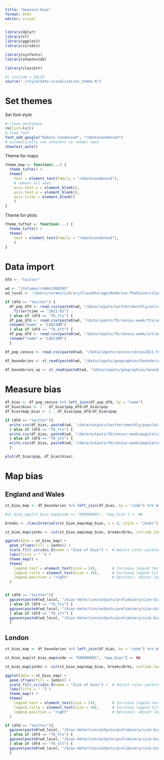 ```yaml
---
title: "measure-bias"
format: html
editor: visual
---
```


```r
library(dplyr)
library(sf)
library(ggplot2)
library(viridis)

library(sysfonts)
library(showtextdb)

library(classInt)

#| include = FALSE
source("./style/data-visualisation_theme.R")
```

# Set themes

Set font style

```r
# clean workspace
rm(list=ls())
# load font
font_add_google("Roboto Condensed", "robotocondensed")
# automatically use showtext to render text
showtext_auto()
```

Theme for maps

```r
theme_map <- function(...) {
  theme_tufte() +
  theme(
    text = element_text(family = "robotocondensed"),
    # remove all axes
    axis.text.x = element_blank(),
    axis.text.y = element_blank(),
    axis.ticks = element_blank()
    )
}
```

Theme for plots

```r
theme_tufte2 <- function(...) {
  theme_tufte() +
  theme(
    text = element_text(family = "robotocondensed"),
    )
}

```

# Data import

```r
dfd <- "twitter"
```

```r
wd <- "/Volumes/rdm04/DEBIAS"
wd_local <- "/Users/carmen/Library/CloudStorage/OneDrive-TheUniversityofLiverpool/github/de-bias"

```

```r
if (dfd == "twitter") {
  df_pop_dfd <- read.csv(paste0(wd, "/data/inputs/twitter/monthly/active_population.csv")) %>% 
    filter(time == "2021-03")
  } else if (dfd == "fb_tts") {
  df_pop_dfd <- read.csv(paste0(wd, "/data/inputs/fb/census-week/tts/active_population.csv")) %>% 
  rename("name" = "LAD21NM")
  } else if (dfd == "fb_stt") {
  df_pop_dfd <- read.csv(paste0(wd, "/data/inputs/fb/census-week/stt/active_population.csv")) %>% 
  rename("name" = "LAD21NM")
  } 
```

```r
df_pop_census <- read.csv(paste0(wd, "/data/inputs/census/census2021-ts/census2021-ts001/census2021-ts001-ltla.csv")) %>% select(date, geography, geography.code, Residence.type..Total..measures..Value) %>% rename("code" = "geography.code", "name" = "geography", "pop" = "Residence.type..Total..measures..Value")

df_boundaries <- st_read(paste0(wd, "/data/inputs/geographies/boundaries/LAD_Dec_2021_GB_BFC_2022.gpkg")) %>% select(LAD21CD, SHAPE) %>% rename("code" = "LAD21CD")

df_boundaries_up <- st_read(paste0(wd, "/data/inputs/geographies/boundaries/RGN_Dec_2021_EN_BFC_2022.gpkg"))

```

# Measure bias

```r
df_bias <- df_pop_census %>% left_join(df_pop_dfd, by = "name")
df_bias$bias <- 1 - df_bias$pop_dfd/df_bias$pop
df_bias$map_bias <- 1 - df_bias$pop_dfd/df_bias$pop
```

```r
if (dfd == "twitter"){
  write.csv(df_bias, paste0(wd, "/data/outputs/twitter/monthly/populations/active-population-bias/active_population_bias_lad.csv"))
  } else if (dfd == "fb_tts") {
  write.csv(df_bias, paste0(wd, "/data/outputs/fb/census-week/populations/tts/active-population-bias/active_population_bias_lad.csv"))
  } else if (dfd == "fb_stt") {
  write.csv(df_bias, paste0(wd, "/data/outputs/fb/census-week/populations/stt/active-population-bias/active_population_bias_lad.csv"))
  }

```

```r
plot(df_bias$pop, df_bias$bias)
```

# Map bias

## England and Wales

```r

st_bias_map <- df_boundaries %>% left_join(df_bias, by = "code") %>% st_as_sf() %>% filter(!grepl("^S", code))

#st_bias_map[st_bias_map$code == "E09000001", "map_bias"] <- NA

breaks <- classIntervals(st_bias_map$map_bias, n = 8, style = "jenks")

st_bias_map$jenks <- cut(st_bias_map$map_bias, breaks$brks, include.lowest = TRUE)

ggplot(data = st_bias_map) +
  geom_sf(aes(fill = jenks)) +
  scale_fill_viridis_d(name = "Size of bias") +  # Adjust color palette
  labs(title = " ") +
  theme_map() +
  theme(
    legend.text = element_text(size = 24),       # Increase legend text size
    legend.title = element_text(size = 30),      # Increase legend title size
    legend.position = "right"                    # Optional: adjust legend position
  )


if (dfd == "twitter"){
  ggsave(paste0(wd_local, "/bias-detection/outputs/preliminary/size-bias/twitter_lad.png"), bg="white")
  } else if (dfd == "fb_tts") {
  ggsave(paste0(wd_local, "/bias-detection/outputs/preliminary/size-bias/fb_tts_lad.png"), bg="white")
  } else if (dfd == "fb_stt") {
  ggsave(paste0(wd_local, "/bias-detection/outputs/preliminary/size-bias/fb_stt_lad.png"), bg="white")
  }
```

## London

```r

st_bias_map <- df_boundaries %>% left_join(df_bias, by = "code") %>% st_as_sf() %>% filter(grepl("^E09", code)) 

st_bias_map[st_bias_map$code == "E09000001", "map_bias"] <- NA

st_bias_map$jenks <- cut(st_bias_map$map_bias, breaks$brks, include.lowest = TRUE)

ggplot(data = st_bias_map) +
  geom_sf(aes(fill = jenks)) +
  scale_fill_viridis_d(name = "Size of bias") +  # Adjust color palette
  labs(title = " ") +
  theme_map() +
  theme(
    legend.text = element_text(size = 24),       # Increase legend text size
    legend.title = element_text(size = 30),      # Increase legend title size
    legend.position = "right"                    # Optional: adjust legend position
  )

if (dfd == "twitter"){
  ggsave(paste0(wd_local, "/bias-detection/outputs/preliminary/size-bias/twitter_lad_london.png"), bg="white")
  } else if (dfd == "fb_tts") {
  ggsave(paste0(wd_local, "/bias-detection/outputs/preliminary/size-bias/fb_tts_lad_london.png"), bg="white")
  } else if (dfd == "fb_stt") {
  ggsave(paste0(wd_local, "/bias-detection/outputs/preliminary/size-bias/fb_stt_lad_london.png"), bg="white")
  }
```
